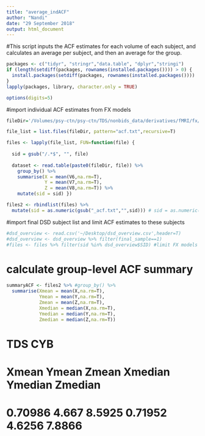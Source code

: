 ```yaml
---
title: "average_indACF"
author: "Nandi"
date: "29 September 2018"
output: html_document
---
```

#This script inputs the ACF estimates for each volume of each subject, and calculates an average per subject, and then an average for the group.
  
```r
packages <- c("tidyr", "stringr","data.table", "dplyr","stringi")
if (length(setdiff(packages, rownames(installed.packages()))) > 0) {
  install.packages(setdiff(packages, rownames(installed.packages())))  
}
lapply(packages, library, character.only = TRUE)

options(digits=5)
```

#import individual ACF estimates from FX models
```r
fileDir='/Volumes/psy-ctn/psy-ctn/TDS/nonbids_data/derivatives/fMRI/fx/models/cyb/tds2/acf_txt/'

file_list = list.files(fileDir, pattern="acf.txt",recursive=T)

files <- lapply(file_list, FUN=function(file) {
  
  sid = gsub("/.*$", "", file)
  
  dataset <- read.table(paste0(fileDir, file)) %>%
    group_by() %>%
    summarise(X = mean(V6,na.rm=T),
              Y = mean(V7,na.rm=T),
              Z = mean(V8,na.rm=T)) %>%
    mutate(sid = sid) }) 

files2 <- rbindlist(files) %>%
  mutate(sid = as.numeric(gsub("_acf.txt","",sid))) # sid = as.numeric(gsub("sub-TAG","",sid)))
```

#import final DSD subject list and limit ACF estimates to these subjects 
```r
#dsd_overview <- read.csv('~/Desktop/dsd_overview.csv',header=T)
#dsd_overview <- dsd_overview %>% filter(final_sample==1)
#files <- files %>% filter(sid %in% dsd_overview$SID) #limit FX models to final dsd list (i.e. excluding those with bad motion)
```

# calculate group-level ACF summary
```r
summaryACF <- files2 %>% #group_by() %>%
  summarise(Xmean = mean(X,na.rm=T),
            Ymean = mean(Y,na.rm=T),
            Zmean = mean(Z,na.rm=T),
            Xmedian = median(X,na.rm=T),
            Ymedian = median(Y,na.rm=T),
            Zmedian = median(Z,na.rm=T))
```

# TDS CYB 
# Xmean	Ymean	Zmean	Xmedian	Ymedian	Zmedian
# 0.70986 4.667 8.5925 0.71952 4.6256 7.8866

